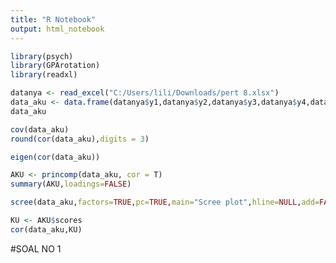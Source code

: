 ---
title: "R Notebook"
output: html_notebook
---

```{r}
library(psych)
library(GPArotation)
library(readxl)

datanya <- read_excel("C:/Users/lili/Downloads/pert 8.xlsx")
data_aku <- data.frame(datanya$y1,datanya$y2,datanya$y3,datanya$y4,datanya$y5,datanya$y6)
data_aku
```

```{r}
cov(data_aku)
round(cor(data_aku),digits = 3)
```

```{r}
eigen(cor(data_aku))
```

```{r}
AKU <- princomp(data_aku, cor = T)
summary(AKU,loadings=FALSE)
```

```{r}
scree(data_aku,factors=TRUE,pc=TRUE,main="Scree plot",hline=NULL,add=FALSE)
```
```{r}
KU <- AKU$scores
cor(data_aku,KU)
```


#SOAL NO 1
```{r}

```

